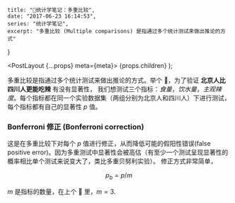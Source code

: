     title: "🎉统计学笔记：多重比较",
    date: "2017-06-23 16:14:53",
    series: "统计学笔记",
    excerpt: "多重比较 (Multiple comparisons) 是指通过多个统计测试来做出推论的方式"
}


  <PostLayout {...props} meta={meta}>
      {props.children}
  </PostLayout>
);

多重比较是指通过多个统计测试来做出推论的方式。举个 🌰，为了验证 **北京人比四川人更能吃辣** 有没有显著性，
我们想测试三个指标：_食量_，_饮水量_，_主观辣度_。每个指标都在同一个实验数据集（两组分别为北京人和四川人）下进行测试，每个指标都有自己的显著性 $p$ 值。

### Bonferroni 修正 (Bonferroni correction)

这是在多重比较下对每个 $p$ 值进行修正，从而降低可能的假阳性错误(false positive error)。因为多重测试中显著性会被高估（有至少一个测试呈现显著性的概率相比单个测试来说变大了，类比多重贝努利实验）。
修正方式非常简单，

$$p_b = p / m$$

$m$ 是指标的数量，在上个 🌰 里，$m = 3$.
